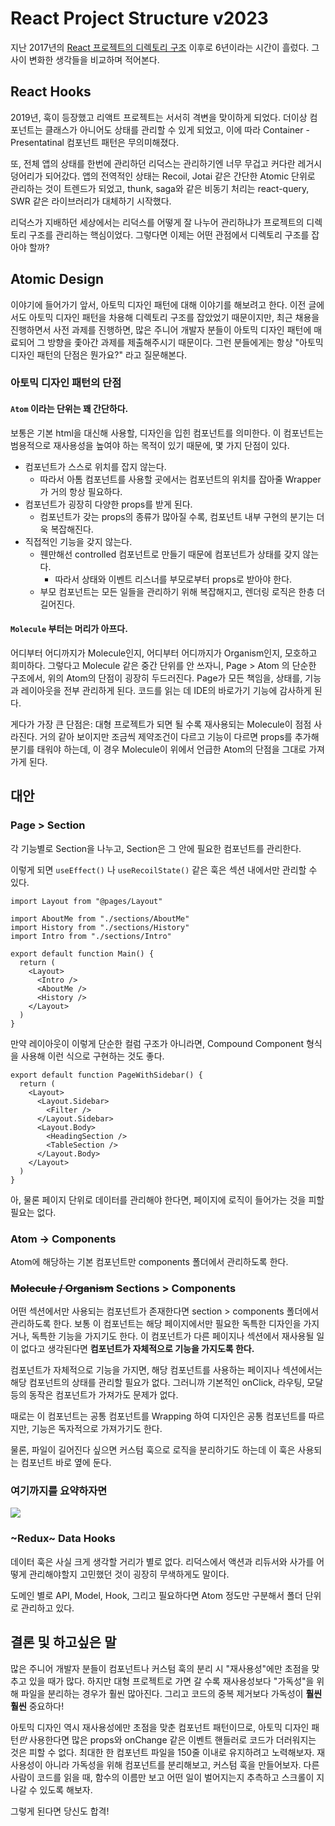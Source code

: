# React Project Structure v2023

지난 2017년의 [React 프로젝트의 디렉토리 구조](https://medium.com/@fourwingsy/react-%ED%94%84%EB%A1%9C%EC%A0%9D%ED%8A%B8%EC%9D%98-%EB%94%94%EB%A0%89%ED%86%A0%EB%A6%AC-%EA%B5%AC%EC%A1%B0-bb183c0a426e) 이후로
6년이라는 시간이 흘렀다. 그 사이 변화한 생각들을 비교하며 적어본다.

## React Hooks

2019년, 훅이 등장했고 리액트 프로젝트는 서서히 격변을 맞이하게 되었다.
더이상 컴포넌트는 클래스가 아니어도 상태를 관리할 수 있게 되었고, 이에 따라 Container - Presentatinal 컴포넌트 패턴은 무의미해졌다.

또, 전체 앱의 상태를 한번에 관리하던 리덕스는 관리하기엔 너무 무겁고 커다란 레거시 덩어리가 되어갔다.
앱의 전역적인 상태는 Recoil, Jotai 같은 간단한 Atomic 단위로 관리하는 것이 트렌드가 되었고, thunk, saga와 같은 비동기 처리는 react-query, SWR 같은 라이브러리가 대체하기 시작했다.

리덕스가 지배하던 세상에서는 리덕스를 어떻게 잘 나누어 관리하냐가 프로젝트의 디렉토리 구조를 관리하는 핵심이었다.
그렇다면 이제는 어떤 관점에서 디렉토리 구조를 잡아야 할까?

## Atomic Design

이야기에 들어가기 앞서, 아토믹 디자인 패턴에 대해 이야기를 해보려고 한다. 이전 글에서도 아토믹 디자인 패턴을 차용해 디렉토리 구조를 잡았었기 때문이지만,
최근 채용을 진행하면서 사전 과제를 진행하면, 많은 주니어 개발자 분들이 아토믹 디자인 패턴에 매료되어 그 방향을 좇아간 과제를 제출해주시기 때문이다.
그런 분들에게는 항상 "아토믹 디자인 패턴의 단점은 뭔가요?" 라고 질문해본다.

### 아토믹 디자인 패턴의 단점

#### `Atom` 이라는 단위는 꽤 간단하다.

보통은 기본 html을 대신해 사용할, 디자인을 입힌 컴포넌트를 의미한다. 이 컴포넌트는 범용적으로 재사용성을 높여야 하는 목적이 있기 때문에, 몇 가지 단점이 있다.

- 컴포넌트가 스스로 위치를 잡지 않는다.
  - 따라서 아톰 컴포넌트를 사용할 곳에서는 컴포넌트의 위치를 잡아줄 Wrapper 가 거의 항상 필요하다.
- 컴포넌트가 굉장히 다양한 props를 받게 된다.
  - 컴포넌트가 갖는 props의 종류가 많아질 수록, 컴포넌트 내부 구현의 분기는 더욱 복잡해진다.
- 직접적인 기능을 갖지 않는다.
  - 웬만해선 controlled 컴포넌트로 만들기 때문에 컴포넌트가 상태를 갖지 않는다.
    - 따라서 상태와 이벤트 리스너를 부모로부터 props로 받아야 한다.
  - 부모 컴포넌트는 모든 일들을 관리하기 위해 복잡해지고, 렌더링 로직은 한층 더 길어진다.

#### `Molecule` 부터는 머리가 아프다.

어디부터 어디까지가 Molecule인지, 어디부터 어디까지가 Organism인지, 모호하고 희미하다.
그렇다고 Molecule 같은 중간 단위를 안 쓰자니, Page > Atom 의 단순한 구조에서, 위의 Atom의 단점이 굉장히 두드러진다.
Page가 모든 책임을, 상태를, 기능과 레이아웃을 전부 관리하게 된다. 코드를 읽는 데 IDE의 바로가기 기능에 감사하게 된다.

게다가 가장 큰 단점은: 대형 프로젝트가 되면 될 수록 재사용되는 Molecule이 점점 사라진다.
거의 같아 보이지만 조금씩 제약조건이 다르고 기능이 다르면 props를 추가해 분기를 태워야 하는데, 이 경우 Molecule이 위에서 언급한 Atom의 단점을 그대로 가져가게 된다.

## 대안

### Page > Section

각 기능별로 Section을 나누고, Section은 그 안에 필요한 컴포넌트를 관리한다.

이렇게 되면 `useEffect()` 나 `useRecoilState()` 같은 훅은 섹션 내에서만 관리할 수 있다.

```tsx
import Layout from "@pages/Layout"

import AboutMe from "./sections/AboutMe"
import History from "./sections/History"
import Intro from "./sections/Intro"

export default function Main() {
  return (
    <Layout>
      <Intro />
      <AboutMe />
      <History />
    </Layout>
  )
}
```

만약 레이아웃이 이렇게 단순한 컬럼 구조가 아니라면, Compound Component 형식을 사용해 이런 식으로 구현하는 것도 좋다.

```tsx
export default function PageWithSidebar() {
  return (
    <Layout>
      <Layout.Sidebar>
        <Filter />
      </Layout.Sidebar>
      <Layout.Body>
        <HeadingSection />
        <TableSection />
      </Layout.Body>
    </Layout>
  )
}
```

아, 물론 페이지 단위로 데이터를 관리해야 한다면, 페이지에 로직이 들어가는 것을 피할 필요는 없다.

### Atom -> Components

Atom에 해당하는 기본 컴포넌트만 components 폴더에서 관리하도록 한다.

### ~~Molecule / Organism~~ Sections > Components

어떤 섹션에서만 사용되는 컴포넌트가 존재한다면 section > components 폴더에서 관리하도록 한다.
보통 이 컴포넌트는 해당 페이지에서만 필요한 독특한 디자인을 가지거나, 독특한 기능을 가지기도 한다.
이 컴포넌트가 다른 페이지나 섹션에서 재사용될 일이 없다고 생각된다면 **컴포넌트가 자체적으로 기능을 가지도록 한다.**

컴포넌트가 자체적으로 기능을 가지면, 해당 컴포넌트를 사용하는 페이지나 섹션에서는 해당 컴포넌트의 상태를 관리할 필요가 없다.
그러니까 기본적인 onClick, 라우팅, 모달 등의 동작은 컴포넌트가 가져가도 문제가 없다.

때로는 이 컴포넌트는 공통 컴포넌트를 Wrapping 하여 디자인은 공통 컴포넌트를 따르지만, 기능은 독자적으로 가져가기도 한다.

물론, 파일이 길어진다 싶으면 커스텀 훅으로 로직을 분리하기도 하는데 이 훅은 사용되는 컴포넌트 바로 옆에 둔다.

### 여기까지를 요약하자면

<div style={{ background: "#252526", textAlign: "center" }}>
  <img src="/images/directory-structure.png" style={{ height: "30rem" }} />
</div>

### ~Redux~ Data Hooks

데이터 훅은 사실 크게 생각할 거리가 별로 없다. 리덕스에서 액션과 리듀서와 사가를 어떻게 관리해야할지 고민했던 것이 굉장히 무색하게도 말이다.

도메인 별로 API, Model, Hook, 그리고 필요하다면 Atom 정도만 구분해서 폴더 단위로 관리하고 있다.

## 결론 및 하고싶은 말

많은 주니어 개발자 분들이 컴포넌트나 커스텀 훅의 분리 시 "재사용성"에만 초점을 맞추고 있을 때가 많다.
하지만 대형 프로젝트로 가면 갈 수록 재사용성보다 "가독성"을 위해 파일을 분리하는 경우가 훨씬 많아진다. 그리고 코드의 중복 제거보다 가독성이 **훨씬 훨씬** 중요하다!

아토믹 디자인 역시 재사용성에만 초점을 맞춘 컴포넌트 패턴이므로, 아토믹 디자인 패턴*만* 사용한다면 많은 props와 onChange 같은 이벤트 핸들러로 코드가 더러워지는 것은 피할 수 없다.
최대한 한 컴포넌트 파일을 150줄 이내로 유지하려고 노력해보자. 재사용성이 아니라 가독성을 위해 컴포넌트를 분리해보고, 커스텀 훅을 만들어보자.
다른 사람이 코드를 읽을 때, 함수의 이름만 보고 어떤 일이 벌어지는지 추측하고 스크롤이 지나갈 수 있도록 해보자.

그렇게 된다면 당신도 합격!
